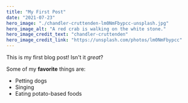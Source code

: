 ```yaml
---
title: "My First Post"
date: "2021-07-23"
hero_image: "./chandler-cruttenden-lm0NmFbypcc-unsplash.jpg"
hero_image_alt: "A red crab is walking on the white stone."
hero_image_credit_text: "chandler-cruttenden"
hero_image_credit_link: "https://unsplash.com/photos/lm0NmFbypcc"
---
```


This is my first blog post! Isn't it *great*?

Some of my **favorite** things are:

* Petting dogs
* Singing
* Eating potato-based foods

